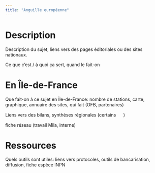 ```yaml
---
title: "Anguille européenne"
---
```


# Description

Description du sujet, liens vers des pages éditoriales ou des sites nationaux.

Ce que c'est / à quoi ça sert, quand le fait-on

# En Île-de-France

Que fait-on à ce sujet en Île-de-France: nombre de stations, carte, graphique, annuaire des sites, qui fait (OFB, partenaires)

Liens vers des bilans, synthèses régionales (certains ![](/cadenas.png){width="15"} )

fiche réseau (travail Mila, interne) ![](/cadenas.png){width="15"}

# Ressources

Quels outils sont utiles: liens vers protocoles, outils de bancarisation, diffusion, fiche espèce INPN
